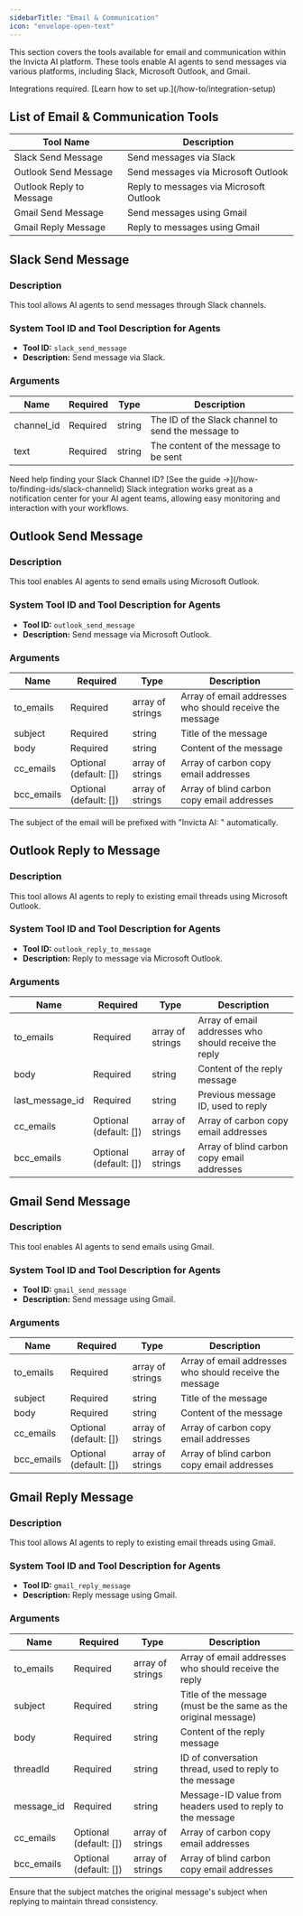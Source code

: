 ```yaml
---
sidebarTitle: "Email & Communication"
icon: "envelope-open-text"
---
```


This section covers the tools available for email and communication within the Invicta AI platform. These tools enable AI agents to send messages via various platforms, including Slack, Microsoft Outlook, and Gmail.

<Note>
  Integrations required. [Learn how to set up.](/how-to/integration-setup)
</Note>

## List of Email & Communication Tools

| Tool Name                | Description                             |
| ------------------------ | --------------------------------------- |
| Slack Send Message       | Send messages via Slack                 |
| Outlook Send Message     | Send messages via Microsoft Outlook     |
| Outlook Reply to Message | Reply to messages via Microsoft Outlook |
| Gmail Send Message       | Send messages using Gmail               |
| Gmail Reply Message      | Reply to messages using Gmail           |

## Slack Send Message

### Description

This tool allows AI agents to send messages through Slack channels.

### System Tool ID and Tool Description for Agents

- **Tool ID:** `slack_send_message`
- **Description:** Send message via Slack.

### Arguments

| Name       | Required | Type   | Description                                        |
| ---------- | -------- | ------ | -------------------------------------------------- |
| channel_id | Required | string | The ID of the Slack channel to send the message to |
| text       | Required | string | The content of the message to be sent              |

<Note>
  Need help finding your Slack Channel ID? [See the guide
  →](/how-to/finding-ids/slack-channelid)
</Note>
<Tip>
  Slack integration works great as a notification center for your AI agent
  teams, allowing easy monitoring and interaction with your workflows.
</Tip>

## Outlook Send Message

### Description

This tool enables AI agents to send emails using Microsoft Outlook.

### System Tool ID and Tool Description for Agents

- **Tool ID:** `outlook_send_message`
- **Description:** Send message via Microsoft Outlook.

### Arguments

| Name       | Required               | Type             | Description                                             |
| ---------- | ---------------------- | ---------------- | ------------------------------------------------------- |
| to_emails  | Required               | array of strings | Array of email addresses who should receive the message |
| subject    | Required               | string           | Title of the message                                    |
| body       | Required               | string           | Content of the message                                  |
| cc_emails  | Optional (default: []) | array of strings | Array of carbon copy email addresses                    |
| bcc_emails | Optional (default: []) | array of strings | Array of blind carbon copy email addresses              |

<Note>
  The subject of the email will be prefixed with "Invicta AI: " automatically.
</Note>

## Outlook Reply to Message

### Description

This tool allows AI agents to reply to existing email threads using Microsoft Outlook.

### System Tool ID and Tool Description for Agents

- **Tool ID:** `outlook_reply_to_message`
- **Description:** Reply to message via Microsoft Outlook.

### Arguments

| Name            | Required               | Type             | Description                                           |
| --------------- | ---------------------- | ---------------- | ----------------------------------------------------- |
| to_emails       | Required               | array of strings | Array of email addresses who should receive the reply |
| body            | Required               | string           | Content of the reply message                          |
| last_message_id | Required               | string           | Previous message ID, used to reply                    |
| cc_emails       | Optional (default: []) | array of strings | Array of carbon copy email addresses                  |
| bcc_emails      | Optional (default: []) | array of strings | Array of blind carbon copy email addresses            |

## Gmail Send Message

### Description

This tool enables AI agents to send emails using Gmail.

### System Tool ID and Tool Description for Agents

- **Tool ID:** `gmail_send_message`
- **Description:** Send message using Gmail.

### Arguments

| Name       | Required               | Type             | Description                                             |
| ---------- | ---------------------- | ---------------- | ------------------------------------------------------- |
| to_emails  | Required               | array of strings | Array of email addresses who should receive the message |
| subject    | Required               | string           | Title of the message                                    |
| body       | Required               | string           | Content of the message                                  |
| cc_emails  | Optional (default: []) | array of strings | Array of carbon copy email addresses                    |
| bcc_emails | Optional (default: []) | array of strings | Array of blind carbon copy email addresses              |

## Gmail Reply Message

### Description

This tool allows AI agents to reply to existing email threads using Gmail.

### System Tool ID and Tool Description for Agents

- **Tool ID:** `gmail_reply_message`
- **Description:** Reply message using Gmail.

### Arguments

| Name       | Required               | Type             | Description                                                     |
| ---------- | ---------------------- | ---------------- | --------------------------------------------------------------- |
| to_emails  | Required               | array of strings | Array of email addresses who should receive the reply           |
| subject    | Required               | string           | Title of the message (must be the same as the original message) |
| body       | Required               | string           | Content of the reply message                                    |
| threadId   | Required               | string           | ID of conversation thread, used to reply to the message         |
| message_id | Required               | string           | Message-ID value from headers used to reply to the message      |
| cc_emails  | Optional (default: []) | array of strings | Array of carbon copy email addresses                            |
| bcc_emails | Optional (default: []) | array of strings | Array of blind carbon copy email addresses                      |

<Note>
  Ensure that the subject matches the original message's subject when replying
  to maintain thread consistency.
</Note>
